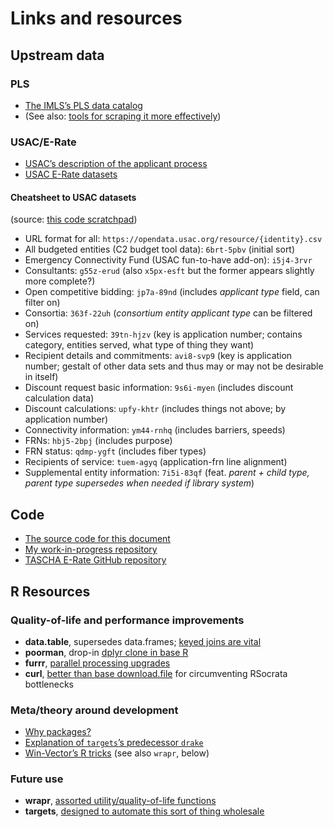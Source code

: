 # Links and resources

## Upstream data

### PLS

- [The IMLS's PLS data catalog](https://www.imls.gov/research-evaluation/data-collection/public-libraries-survey)
- (See also: [tools for scraping it more effectively](https://github.com/cyrusae/HideousLaughter/blob/main/R/pls.R))

### USAC/E-Rate

- [USAC's description of the applicant process](https://www.usac.org/e-rate/applicant-process/)
- [USAC E-Rate datasets](https://opendata.usac.org/browse?category=E-Rate&limitTo=datasets&sortBy=alpha&utf8=%E2%9C%93)

#### Cheatsheet to USAC datasets 

(source: [this code scratchpad](https://github.com/cyrusae/HideousLaughter/blob/main/inst/ERate_scratchpad_1.Rmd))

- URL format for all: ` https://opendata.usac.org/resource/{identity}.csv` 
- All budgeted entities (C2 budget tool data): `6brt-5pbv` (initial sort)
- Emergency Connectivity Fund (USAC fun-to-have add-on): `i5j4-3rvr`
- Consultants: `g55z-erud` (also `x5px-esft` but the former appears slightly more complete?)
- Open competitive bidding: `jp7a-89nd` (includes *applicant type* field, can filter on)
- Consortia: `363f-22uh` (*consortium entity applicant type* can be filtered on)
- Services requested: `39tn-hjzv` (key is application number; contains category, entities served, what type of thing they want)
- Recipient details and commitments: `avi8-svp9` (key is application number; gestalt of other data sets and thus may or may not be desirable in itself)
- Discount request basic information: `9s6i-myen` (includes discount calculation data)
- Discount calculations: `upfy-khtr` (includes things not above; by application number)
- Connectivity information: `ym44-rnhq` (includes barriers, speeds)
- FRNs: `hbj5-2bpj` (includes purpose) 
- FRN status: `qdmp-ygft` (includes fiber types)
- Recipients of service: `tuem-agyq` (application-frn line alignment)
- Supplemental entity information: `7i5i-83qf` (feat. *parent + child type, parent type supersedes when needed if library system*)


## Code

- [The source code for this document](https://github.com/cyrusae/caerate)
- [My work-in-progress repository](https://github.com/cyrusae/HideousLaughter/tree/main)
- [TASCHA E-Rate GitHub repository](https://github.com/tascha/E-Rate)

## R Resources

### Quality-of-life and performance improvements 

- **data.table**, supersedes data.frames; [keyed joins are vital](https://rdatatable.gitlab.io/data.table/articles/datatable-intro.html)
- **poorman**, drop-in [dplyr clone in base R](https://nathaneastwood.github.io/2020/04/01/poorman-first-release-of-a-base-r-dplyr-clone/)
- **furrr**, [parallel processing upgrades](https://furrr.futureverse.org/)
- **curl**, [better than base download.file](https://cran.r-project.org/web/packages/curl/index.html) for circumventing RSocrata bottlenecks

### Meta/theory around development

- [Why packages?](https://mdneuzerling.com/post/data-science-workflows/)
- [Explanation of `targets`'s predecessor `drake`](https://mdneuzerling.com/post/upgrade-your-workflow-with-drake/)
- [Win-Vector's R tricks](https://win-vector.com/tag/r-tricks/) (see also `wrapr`, below)

### Future use

- **wrapr**, [assorted utility/quality-of-life functions](https://winvector.github.io/wrapr/reference/index.html)
- **targets**, [designed to automate this sort of thing wholesale](https://books.ropensci.org/targets/)
